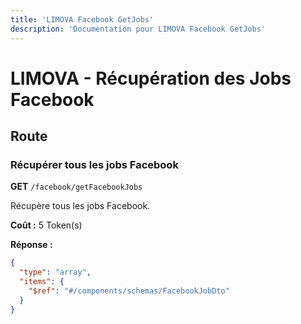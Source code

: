 ```yaml
---
title: 'LIMOVA Facebook GetJobs'
description: 'Documentation pour LIMOVA Facebook GetJobs'
---
```


# LIMOVA - Récupération des Jobs Facebook

## Route

### Récupérer tous les jobs Facebook
**GET** `/facebook/getFacebookJobs`

Récupère tous les jobs Facebook.

**Coût :** 5 Token(s)

**Réponse :**
```json
{
  "type": "array",
  "items": {
    "$ref": "#/components/schemas/FacebookJobDto"
  }
}
``` 
